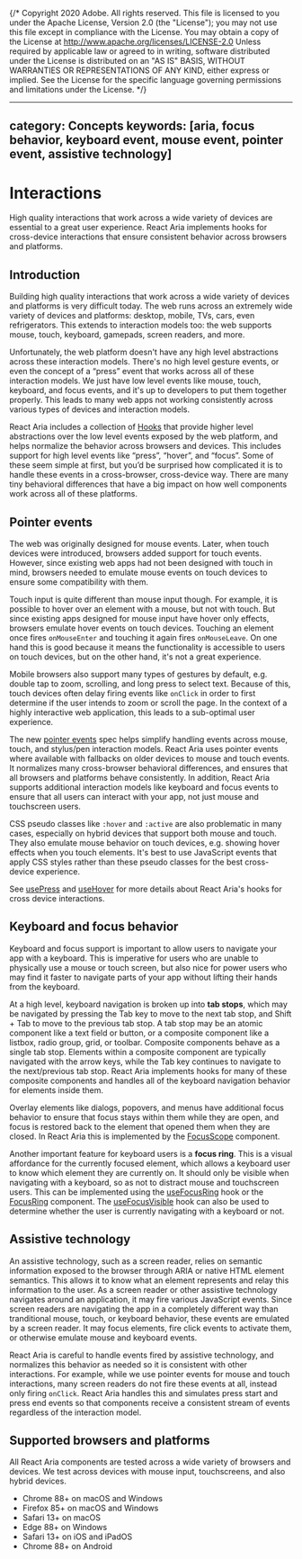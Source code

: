 {/* Copyright 2020 Adobe. All rights reserved.
This file is licensed to you under the Apache License, Version 2.0 (the "License");
you may not use this file except in compliance with the License. You may obtain a copy
of the License at http://www.apache.org/licenses/LICENSE-2.0
Unless required by applicable law or agreed to in writing, software distributed under
the License is distributed on an "AS IS" BASIS, WITHOUT WARRANTIES OR REPRESENTATIONS
OF ANY KIND, either express or implied. See the License for the specific language
governing permissions and limitations under the License. */}



---
category: Concepts
keywords: [aria, focus behavior, keyboard event, mouse event, pointer event, assistive technology]
---

# Interactions

High quality interactions that work across a wide variety of devices are essential to a great user experience.
React Aria implements hooks for cross-device interactions that ensure consistent behavior across browsers and platforms.

## Introduction

Building high quality interactions that work across a wide variety of devices and platforms is very difficult today.
The web runs across an extremely wide variety of devices and platforms: desktop, mobile, TVs, cars, even refrigerators.
This extends to interaction models too: the web supports mouse, touch, keyboard, gamepads, screen readers, and more.

Unfortunately, the web platform doesn't have any high level abstractions across these interaction models. There's no
high level gesture events, or even the concept of a “press” event that works across all of these interaction models.
We just have low level events like mouse, touch, keyboard, and focus events, and it's up to developers to put them
together properly. This leads to many web apps not working consistently across various types of devices and interaction models.

React Aria includes a collection of [Hooks](https://reactjs.org/docs/hooks-intro.html) that provide higher level abstractions
over the low level events exposed by the web platform, and helps normalize the behavior across browsers and devices. This includes
support for high level events like “press”, “hover”, and “focus”. Some of these seem simple at first, but you’d be surprised how
complicated it is to handle these events in a cross-browser, cross-device way. There are many tiny behavioral
differences that have a big impact on how well components work across all of these platforms.

## Pointer events

The web was originally designed for mouse events. Later, when touch devices were introduced, browsers added support for
touch events. However, since existing web apps had not been designed with touch in mind, browsers needed to emulate
mouse events on touch devices to ensure some compatibility with them.

Touch input is quite different than mouse input though. For example, it is possible to hover over an element with a mouse,
but not with touch. But since existing apps designed for mouse input have hover only effects, browsers emulate hover events
on touch devices. Touching an element once fires `onMouseEnter` and touching it again fires `onMouseLeave`. On one hand this is
good because it means the functionality is accessible to users on touch devices, but on the other hand, it's not a great experience.

Mobile browsers also support many types of gestures by default, e.g. double tap to zoom, scrolling, and long press to select text.
Because of this, touch devices often delay firing events like `onClick` in order to first determine if the user intends to zoom or
scroll the page. In the context of a highly interactive web application, this leads to a sub-optimal user experience.

The new [pointer events](https://developer.mozilla.org/en-US/docs/Web/API/Pointer_events) spec helps simplify handling events
across mouse, touch, and stylus/pen interaction models. React Aria uses pointer events where available with fallbacks on older
devices to mouse and touch events. It normalizes many cross-browser behavioral differences, and ensures that all browsers and
platforms behave consistently. In addition, React Aria supports additional interaction models like keyboard and focus events
to ensure that all users can interact with your app, not just mouse and touchscreen users.

CSS pseudo classes like `:hover` and `:active` are also problematic in many cases, especially on hybrid devices that support
both mouse and touch. They also emulate mouse behavior on touch devices, e.g. showing hover effects when you touch elements.
It's best to use JavaScript events that apply CSS styles rather than these pseudo classes for the best cross-device experience.

See [usePress](usePress.html) and [useHover](useHover.html) for more details about React Aria's hooks for cross device
interactions.

## Keyboard and focus behavior

Keyboard and focus support is important to allow users to navigate your app with a keyboard. This is imperative for users
who are unable to physically use a mouse or touch screen, but also nice for power users who may find it faster to navigate
parts of your app without lifting their hands from the keyboard.

At a high level, keyboard navigation is broken up into **tab stops**, which may be navigated by pressing the <Keyboard>Tab</Keyboard> key to
move to the next tab stop, and <Keyboard>Shift</Keyboard> + <Keyboard>Tab</Keyboard> to move to the previous tab stop. A tab stop may be an atomic
component like a text field or button, or a composite component like a listbox, radio group, grid, or toolbar. Composite components
behave as a single tab stop. Elements within a composite component are typically navigated with the arrow keys, while the <Keyboard>Tab</Keyboard>
key continues to navigate to the next/previous tab stop. React Aria implements hooks for many of these composite components and handles
all of the keyboard navigation behavior for elements inside them.

Overlay elements like dialogs, popovers, and menus have additional focus behavior to ensure that focus stays within them while they
are open, and focus is restored back to the element that opened them when they are closed. In React Aria this is implemented by
the [FocusScope](FocusScope.html) component.

Another important feature for keyboard users is a **focus ring**. This is a visual affordance for the currently focused element, which
allows a keyboard user to know which element they are currently on. It should only be visible when navigating with a keyboard, so as
not to distract mouse and touchscreen users. This can be implemented using the [useFocusRing](useFocusRing.html) hook or the
[FocusRing](FocusRing.html) component. The [useFocusVisible](useFocusVisible.html) hook can also be used to determine whether
the user is currently navigating with a keyboard or not.

## Assistive technology

An assistive technology, such as a screen reader, relies on semantic information exposed to the browser through ARIA or native HTML element
semantics. This allows it to know what an element represents and relay this information to the user. As a screen reader or other
assistive technology navigates around an application, it may fire various JavaScript events. Since screen readers are navigating
the app in a completely different way than tranditional mouse, touch, or keyboard behavior, these events are emulated by a
screen reader. It may focus elements, fire click events to activate them, or otherwise emulate mouse and keyboard events.

React Aria is careful to handle events fired by assistive technology, and normalizes this behavior as needed so it is consistent
with other interactions. For example, while we use pointer events for mouse and touch interactions, many screen readers do not
fire these events at all, instead only firing `onClick`. React Aria handles this and simulates press start and press end events
so that components receive a consistent stream of events regardless of the interaction model.

## Supported browsers and platforms

All React Aria components are tested across a wide variety of browsers and devices. We test across devices with
mouse input, touchscreens, and also hybrid devices.

* Chrome 88+ on macOS and Windows
* Firefox 85+ on macOS and Windows
* Safari 13+ on macOS
* Edge 88+ on Windows
* Safari 13+ on iOS and iPadOS
* Chrome 88+ on Android
